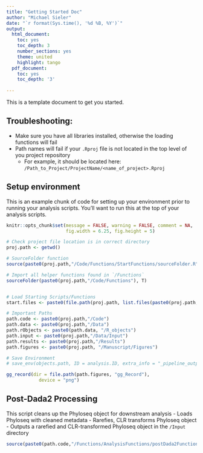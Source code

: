 ```yaml
---
title: "Getting Started Doc"
author: "Michael Sieler"
date: "`r format(Sys.time(), '%d %B, %Y')`"
output:
  html_document: 
    toc: yes
    toc_depth: 3
    number_sections: yes
    theme: united
    highlight: tango
  pdf_document: 
    toc: yes
    toc_depth: '3'
    
---
```


This is a template document to get you started. 

## Troubleshooting:
* Make sure you have all libraries installed, otherwise the loading functions will fail
* Path names will fail if your `.Rproj` file is not located in the top level of you project repository
  * For example, it should be located here: `/Path_to_Project/ProjectName/<name_of_project>.Rproj`


## Setup environment

This is an example chunk of code for setting up your environment prior to running your analysis scripts. You'll want to run this at the top of your analysis scripts.

```r
knitr::opts_chunk$set(message = FALSE, warning = FALSE, comment = NA, 
                      fig.width = 6.25, fig.height = 5)

# Check project file location is in correct directory
proj.path <- getwd()

# SourceFolder function
source(paste0(proj.path,"/Code/Functions/StartFunctions/sourceFolder.R"))

# Import all helper functions found in `/Functions`
sourceFolder(paste0(proj.path,"/Code/Functions"), T)


# Load Starting Scripts/Functions
start.files <- paste0(file.path(proj.path, list.files(paste0(proj.path,"/Code/Functions/StartFunctions"))))

# Important Paths
path.code <- paste0(proj.path,"/Code")
path.data <- paste0(proj.path,"/Data")
path.rObjects <- paste0(path.data, "/R_objects")
path.input <- paste0(proj.path,"/Data/Input") 
path.results <- paste0(proj.path,"/Results") 
path.figures <- paste0(proj.path, "/Manuscript/Figures")

# Save Environment
# save_env(objects.path, ID = analysis.ID, extra_info = "_pipeline_output")

gg_record(dir = file.path(path.figures, "gg_Record"),
            device = "png")

```

## Post-Dada2 Processing

This script cleans up the Phyloseq object for downstream analysis
 - Loads Phyloseq with cleaned metadata
 - Rarefies, CLR transforms Phyloseq object
 - Outputs a rarefied and CLR-transformed Phyloseq object in the `/Input` directory


```r

source(paste0(path.code,"/Functions/AnalysisFunctions/postDada2Functions.R"))

```

